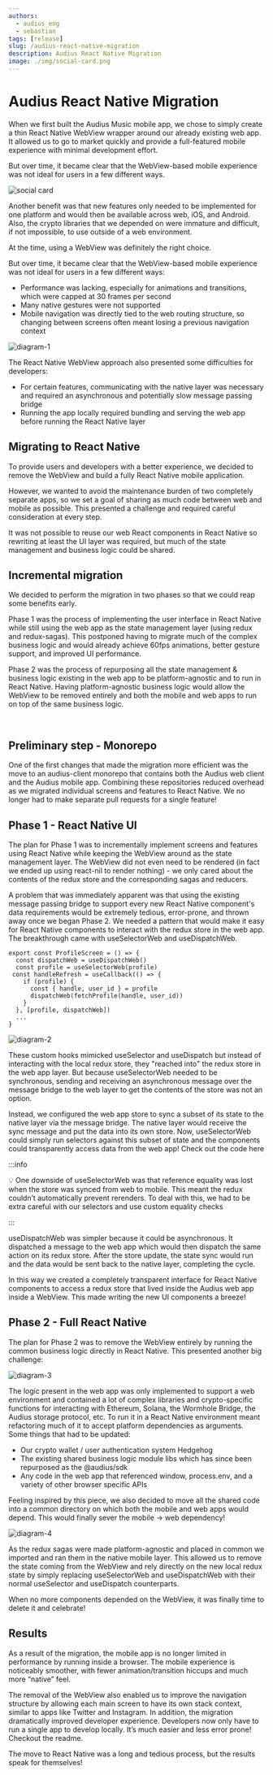 ```yaml
---
authors:
  - audius_eng
  - sebastian
tags: [release]
slug: /audius-react-native-migration
description: Audius React Native Migration
image: ./img/social-card.png
---
```


# Audius React Native Migration


When we first built the Audius Music mobile app, we chose to simply create a thin React Native WebView wrapper around our already existing web app. It allowed us to go to market quickly and provide a full-featured mobile experience with minimal development effort.

But over time, it became clear that the WebView-based mobile experience was not ideal for users in a few different ways.

![social card](./img/social-card.png)


<!--truncate-->


Another benefit was that new features only needed to be implemented for one platform and would then be available across web, iOS, and Android. Also, the crypto libraries that we depended on were immature and difficult, if not impossible, to use outside of a web environment.

At the time, using a WebView was definitely the right choice.


But over time, it became clear that the WebView-based mobile experience was not ideal for users in a few different ways:

- Performance was lacking, especially for animations and transitions, which were capped at 30 frames per second
- Many native gestures were not supported
- Mobile navigation was directly tied to the web routing structure, so changing between screens often meant losing a previous navigation context

![diagram-1](./img/diagram-1.png)


The React Native WebView approach also presented some difficulties for developers:

- For certain features, communicating with the native layer was necessary and required an asynchronous and potentially slow message passing bridge
- Running the app locally required bundling and serving the web app before running the React Native layer

## Migrating to React Native

To provide users and developers with a better experience, we decided to remove the WebView and build a fully React Native mobile application.

However, we wanted to avoid the maintenance burden of two completely separate apps, so we set a goal of sharing as much code between web and mobile as possible. This presented a challenge and required careful consideration at every step.

It was not possible to reuse our web React components in React Native so rewriting at least the UI layer was required, but much of the state management and business logic could be shared.

## Incremental migration

We decided to perform the migration in two phases so that we could reap some benefits early.

Phase 1 was the process of implementing the user interface in React Native while still using the web app as the state management layer (using redux and redux-sagas). This postponed having to migrate much of the complex business logic and would already achieve 60fps animations, better gesture support, and improved UI performance.

Phase 2 was the process of repurposing all the state management & business logic existing in the web app to be platform-agnostic and to run in React Native. Having platform-agnostic business logic would allow the WebView to be removed entirely and both the mobile and web apps to run on top of the same business logic.

‍

## Preliminary step - Monorepo

One of the first changes that made the migration more efficient was the move to an audius-client monorepo that contains both the Audius web client and the Audius mobile app. Combining these repositories reduced overhead as we migrated individual screens and features to React Native. We no longer had to make separate pull requests for a single feature!


## Phase 1 - React Native UI

The plan for Phase 1 was to incrementally implement screens and features using React Native while keeping the WebView around as the state management layer. The WebView did not even need to be rendered (in fact we ended up using react-nil to render nothing) - we only cared about the contents of the redux store and the corresponding sagas and reducers.


A problem that was immediately apparent was that using the existing message passing bridge to support every new React Native component's data requirements would be extremely tedious, error-prone, and thrown away once we began Phase 2. We needed a pattern that would make it easy for React Native components to interact with the redux store in the web app. The breakthrough came with useSelectorWeb and useDispatchWeb.

```code js
export const ProfileScreen = () => {
  const dispatchWeb = useDispatchWeb()
  const profile = useSelectorWeb(profile)
 const handleRefresh = useCallback(() => {
    if (profile) {
      const { handle, user_id } = profile
      dispatchWeb(fetchProfile(handle, user_id))
    }
  }, [profile, dispatchWeb])
  ...
}
```

![diagram-2](./img/diagram-2.png)



These custom hooks mimicked useSelector and useDispatch but instead of interacting with the local redux store, they "reached into" the redux store in the web app layer. But because useSelectorWeb needed to be synchronous, sending and receiving an asynchronous message over the message bridge to the web layer to get the contents of the store was not an option.

Instead, we configured the web app store to sync a subset of its state to the native layer via the message bridge. The native layer would receive the sync message and put the data into its own store. Now, useSelectorWeb could simply run selectors against this subset of state and the components could transparently access data from the web app! Check out the code here

:::info

💡 One downside of useSelectorWeb was that reference equality was lost when the store was synced from web to mobile. This meant the redux couldn’t automatically prevent rerenders. To deal with this, we had to be extra careful with our selectors and use custom equality checks

:::

useDispatchWeb was simpler because it could be asynchronous. It dispatched a message to the web app which would then dispatch the same action on its redux store. After the store update, the state sync would run and the data would be sent back to the native layer, completing the cycle.

In this way we created a completely transparent interface for React Native components to access a redux store that lived inside the Audius web app inside a WebView. This made writing the new UI components a breeze!

## Phase 2 - Full React Native

The plan for Phase 2 was to remove the WebView entirely by running the common business logic directly in React Native. This presented another big challenge:

![diagram-3](./img/diagram-3.png)


The logic present in the web app was only implemented to support a web environment and contained a lot of complex libraries and crypto-specific functions for interacting with Ethereum, Solana, the Wormhole Bridge, the Audius storage protocol, etc. To run it in a React Native environment meant refactoring much of it to accept platform dependencies as arguments. Some things that had to be updated:

- Our crypto wallet / user authentication system Hedgehog
- The existing shared business logic module libs which has since been repurposed as the @audius/sdk
- Any code in the web app that referenced window, process.env, and a variety of other browser specific APIs

Feeling inspired by this piece, we also decided to move all the shared code into a common directory on which both the mobile and web apps would depend. This would finally sever the mobile -> web dependency!

![diagram-4](./img/diagram-4.png)

As the redux sagas were made platform-agnostic and placed in common we imported and ran them in the native mobile layer. This allowed us to remove the state coming from the WebView and rely directly on the new local redux state by simply replacing useSelectorWeb and useDispatchWeb with their normal useSelector and useDispatch counterparts.

When no more components depended on the WebView, it was finally time to delete it and celebrate!

## Results

As a result of the migration, the mobile app is no longer limited in performance by running inside a browser. The mobile experience is noticeably smoother, with fewer animation/transition hiccups and much more “native” feel.

The removal of the WebView also enabled us to improve the navigation structure by allowing each main screen to have its own stack context, similar to apps like Twitter and Instagram. In addition, the migration dramatically improved developer experience. Developers now only have to run a single app to develop locally. It’s much easier and less error prone! Checkout the readme.

‍The move to React Native was a long and tedious process, but the results speak for themselves!